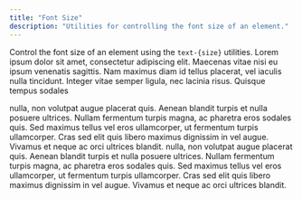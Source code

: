 ```yaml
---
title: "Font Size"
description: "Utilities for controlling the font size of an element."
---
```






Control the font size of an element using the `text-{size}` utilities.
<TabsNew>
  <TabsItem  label="DynamoDB">
  Lorem ipsum dolor sit amet, consectetur adipiscing elit.
   Maecenas vitae nisi eu ipsum venenatis sagittis. Nam maximus 
   diam id tellus placerat, vel iaculis nulla tincidunt. Integer 
   vitae semper ligula, nec lacinia risus. Quisque tempus sodales
   
  </TabsItem>
  <TabsItem label="DynamoDB + Elasticsearch">
 nulla, non volutpat augue placerat quis. Aenean blandit turpis
     et nulla posuere ultrices. Nullam fermentum turpis magna, ac
      pharetra eros sodales quis. Sed maximus tellus vel eros ullamcorper, 
      ut fermentum turpis ullamcorper. Cras sed elit quis libero maximus 
      dignissim in vel augue. Vivamus et neque ac orci ultrices blandit.  </TabsItem>
      <TabsItem value="ddb-es" label="DynamoDB + Elasticsearch">
 nulla, non volutpat augue placerat quis. Aenean blandit turpis
     et nulla posuere ultrices. Nullam fermentum turpis magna, ac
      pharetra eros sodales quis. Sed maximus tellus vel eros ullamcorper, 
      ut fermentum turpis ullamcorper. Cras sed elit quis libero maximus 
      dignissim in vel augue. Vivamus et neque ac orci ultrices blandit.  </TabsItem>
</TabsNew>

